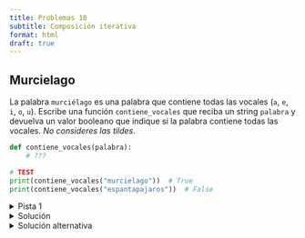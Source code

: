 ```yaml
---
title: Problemas 10
subtitle: Composición iterativa
format: html
draft: true
---
```


## Murcielago

La palabra `murciélago` es una palabra que contiene todas las vocales (`a`, `e`, `i`, `o`, `u`). Escribe una función `contiene_vocales` que reciba un string `palabra` y devuelva un valor booleano que indique si la palabra contiene todas las vocales. _No consideres las tildes_.

```python
def contiene_vocales(palabra):
    # ???

# TEST
print(contiene_vocales("murcielago"))  # True
print(contiene_vocales("espantapajaros"))  # False
```

<details>
<summary>Pista 1</summary>

- Recorre la palabra letra a letra y "marca" qué vocales has encontrado.
- Al final, comprueba si has encontrado todas las vocales.

</details>

<details>
<summary>Solución</summary>

```python
def contiene_vocales(palabra):
    tiene_a = False
    tiene_e = False
    tiene_i = False
    tiene_o = False
    tiene_u = False

    for i in range(len(palabra)):
        letra = palabra[i]
        if letra == "a":
            tiene_a = True
        elif letra == "e":
            tiene_e = True
        elif letra == "i":
            tiene_i = True
        elif letra == "o":
            tiene_o = True
        elif letra == "u":
            tiene_u = True

    return tiene_a and tiene_e and tiene_i and tiene_o and tiene_u
```

</details>

<details>
<summary>Solución alternativa</summary>

```python
def contiene_vocales(palabra):
    letras = ["a", "e", "i", "o", "u"]
    tiene = [False, False, False, False, False]

    for i in range(len(palabra)):
        letra = palabra[i]
        for j in range(len(letras)):
            if letra == letras[j]:
                tiene[j] = True

    tiene_todas = True
    for i in range(len(tiene)):
        if not tiene[i]:
            tiene_todas = False

    return tiene_todas
```

</details> 
